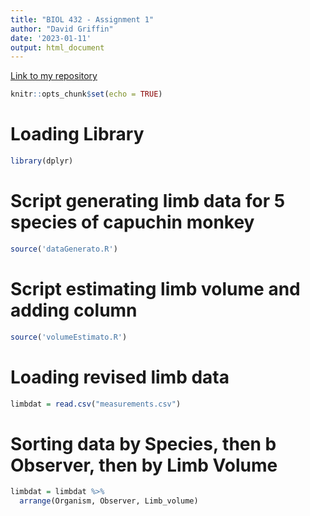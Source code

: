 ```yaml
---
title: "BIOL 432 - Assignment 1"
author: "David Griffin"
date: '2023-01-11'
output: html_document
---
```

[Link to my repository](https://github.com/davidgriffin124/BIOL432_Assignment1)

```r
knitr::opts_chunk$set(echo = TRUE)
```

# Loading Library
```r
library(dplyr)
```

# Script generating limb data for 5 species of capuchin monkey
```r
source('dataGenerato.R')
```

# Script estimating limb volume and adding column
```r
source('volumeEstimato.R')
```

# Loading revised limb data
```r
limbdat = read.csv("measurements.csv")
```

# Sorting data by Species, then b Observer, then by Limb Volume
```r
limbdat = limbdat %>%
  arrange(Organism, Observer, Limb_volume)
```








